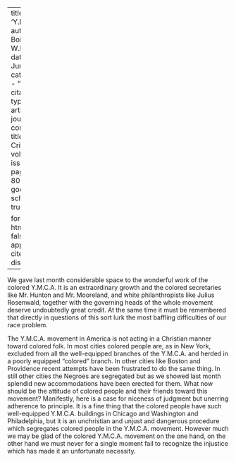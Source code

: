 
---
title: 'Y.M.C.A'
author: Du Bois, W.E.B.
date: Jun. 1914
categories: 
  - ""
citation: 
  type: article-journal
  container-title: The Crisis
  volume: 9
  issue: 2
  page: 77, 80
google-scholar: true

format:
  html:
    toc: false
    appendix-cite-as: display
---



We gave last month considerable space to the wonderful work of the colored Y.M.C.A. It is an extraordinary growth and the colored secretaries like Mr. Hunton and Mr. Mooreland, and white philanthropists like Julius Rosenwald, together with the governing heads of the whole movement deserve undoubtedly great credit. At the same time it must be remembered that directly in questions of this sort lurk the most baffling difficulties of our race problem.

The Y.M.C.A. movement in America is not acting in a Christian manner toward colored folk. In most cities colored people are, as in New York, excluded from all the well-equipped branches of the Y.M.C.A. and herded in a poorly equipped "colored" branch. In other cities like Boston and Providence recent attempts have been frustrated to do the same thing. In still other cities the Negroes are segregated but as we showed last month splendid new accommodations have been erected for them. What now should be the attitude of colored people and their friends toward this movement? Manifestly, here is a case for niceness of judgment but unerring adherence to principle. It is a fine thing that the colored people have such well-equipped Y.M.C.A. buildings in Chicago and Washington and Philadelphia, but it is an unchristian and unjust and dangerous procedure which segregates colored people in the Y.M.C.A. movement. However much we may be glad of the colored Y.M.C.A. movement on the one hand, on the other hand we must never for a single moment fail to recognize the injustice which has made it an unfortunate necessity.

